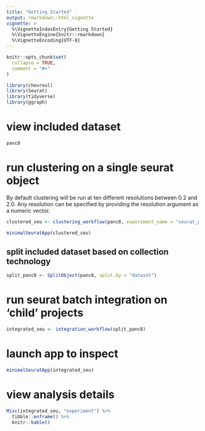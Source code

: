 ```yaml
---
title: "Getting Started"
output: rmarkdown::html_vignette
vignette: >
  %\VignetteIndexEntry{Getting Started}
  %\VignetteEngine{knitr::rmarkdown}
  %\VignetteEncoding{UTF-8}
---
```


```r
knitr::opts_chunk$set(
  collapse = TRUE,
  comment = "#>"
)
```

```r
library(chevreul)
library(Seurat)
library(tidyverse)
library(ggraph)
```

# view included dataset 

```r
panc8

```

# run clustering on a single seurat object

By default clustering will be run at ten different resolutions between 0.2 and 2.0. Any resolution can be specified by providing the resolution argument as a numeric vector.

```r
clustered_seu <- clustering_workflow(panc8, experiment_name = "seurat_pancreas", organism = "human")
```

```r
minimalSeuratApp(clustered_seu)
```

## split included dataset based on collection technology 

```r
split_panc8 <- SplitObject(panc8, split.by = "dataset")

```

# run seurat batch integration on 'child' projects

```r
integrated_seu <- integration_workflow(split_panc8)
```

# launch app to inspect

```r

minimalSeuratApp(integrated_seu)

```

# view analysis details

```r
Misc(integrated_seu, "experiment") %>% 
  tibble::enframe() %>% 
  knitr::kable()
```
